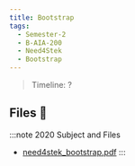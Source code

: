```yaml
---
title: Bootstrap
tags:
  - Semester-2
  - B-AIA-200
  - Need4Stek
  - Bootstrap
---
```

> Timeline: ?


## Files 📂

:::note 2020 Subject and Files
- [need4stek_bootstrap.pdf](https://github.com/Studio-17/Epitech-Subjects/raw/main/Semester-2/B-AIA-200/Need4Stek/Bootstrap/need4stek_bootstrap.pdf)
:::

